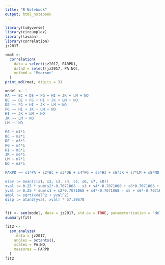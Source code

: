 ```yaml
---
title: "R Notebook"
output: html_notebook
---
```


```r
library(tidyverse)
library(circumplex)
library(lavaan)
library(correlation)
jz2017
```

```r
rmat <- 
  correlation(
    data = select(jz2017, PARPD),
    data2 = select(jz2017, PA:NO),
    method = "Pearson"
  )
print_md(rmat, digits = 3)
```


```r
model <- '
PA ~~ BC + DE + FG + HI + JK + LM + NO
BC ~~ DE + FG + HI + JK + LM + NO
DE ~~ FG + HI + JK + LM + NO
FG ~~ HI + JK + LM + NO
HI ~~ JK + LM + NO
JK ~~ LM + NO
LM ~~ NO

PA ~ m1*1
BC ~ m2*1
DE ~ m3*1
FG ~ m4*1
HI ~ m5*1
JK ~ m6*1
LM ~ m7*1
NO ~ m8*1

PARPD ~~ s1*PA + s2*BC + s3*DE + s4*FG + s5*HI + s6*JK + s7*LM + s8*NO

elev := mean(c(s1, s2, s3, s4, s5, s6, s7, s8))
xval := 0.25 * sum(s2*-0.7071068 - s3 + s4*-0.7071068 + s6*0.7071068 + s7 + s8*0.7071068)
yval := 0.25 * sum(s1 + s2*0.7071068 + s4*-0.7071068 - s5 + s6*-0.7071068 + s8*0.7071068)
ampl := sqrt(xval^2 + yval^2)
disp := atan2(yval, xval) * 57.29578
'

fit <- sem(model, data = jz2017, std.ov = TRUE, parameterization = "delta")
summary(fit)
```

```r
fit2 <- 
  ssm_analyze(
    .data = jz2017,
    angles = octants(),
    scales = PA:NO,
    measures = PARPD
  )
fit2
```
